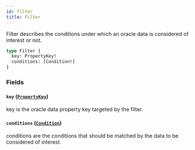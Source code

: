 ```yaml
---
id: filter
title: Filter
---
```



Filter describes the conditions under which an oracle data is considered of
interest or not.

```graphql
type Filter {
  key: PropertyKey!
  conditions: [Condition!]
}
```


### Fields

#### `key` ([`PropertyKey`](/docs/mainnet/graphql/objects/property-key))

key is the oracle data property key targeted by the filter.


#### `conditions` ([`Condition`](/docs/mainnet/graphql/objects/condition))

conditions are the conditions that should be matched by the data to be
considered of interest.




